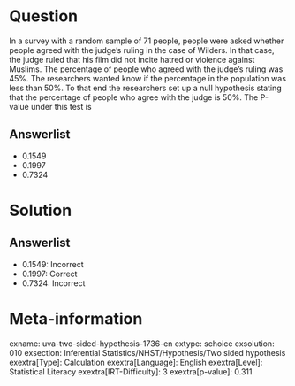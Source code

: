Question
========

In a survey with a random sample of 71 people, people were asked whether people agreed with the judge's ruling in the case of Wilders. In that case, the judge ruled that his film did not incite hatred or violence against Muslims. The percentage of people who agreed with the judge's ruling was 45%. The researchers wanted know if the percentage in the population was less than 50%. To that end the researchers set up a null hypothesis stating that the percentage of people who agree with the judge is 50%. The P-value under this test is

Answerlist
----------

* 0.1549
* 0.1997
* 0.7324

Solution
========

Answerlist
----------

* 0.1549: Incorrect
* 0.1997: Correct
* 0.7324: Incorrect

Meta-information
================
exname: uva-two-sided-hypothesis-1736-en
extype: schoice
exsolution: 010
exsection: Inferential Statistics/NHST/Hypothesis/Two sided hypothesis
exextra[Type]: Calculation
exextra[Language]: English
exextra[Level]: Statistical Literacy
exextra[IRT-Difficulty]: 3
exextra[p-value]: 0.311
